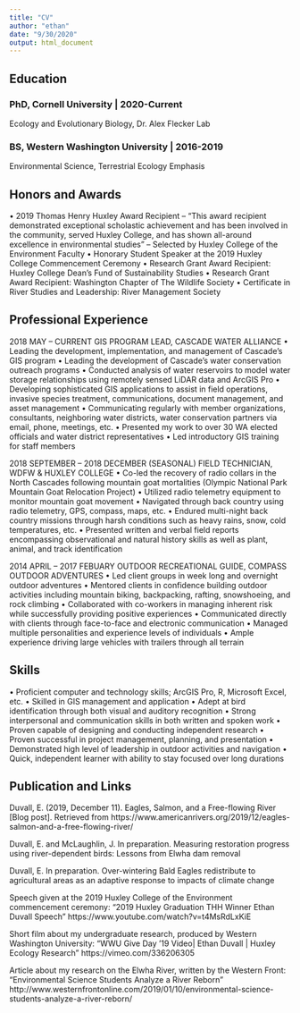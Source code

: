 ```yaml
---
title: "CV"
author: "ethan"
date: "9/30/2020"
output: html_document
---
```


## **Education**

### PhD, Cornell University | 2020-Current
Ecology and Evolutionary Biology, Dr. Alex Flecker Lab

### BS, Western Washington University | 2016-2019
Environmental Science, Terrestrial Ecology Emphasis 

## **Honors and Awards**

•	2019 Thomas Henry Huxley Award Recipient – "This award recipient demonstrated exceptional scholastic achievement and has been involved in the community, served Huxley College, and has shown all-around excellence in environmental studies” –        Selected by Huxley College of the Environment Faculty
•	Honorary Student Speaker at the 2019 Huxley College Commencement Ceremony
•	Research Grant Award Recipient: Huxley College Dean’s Fund of Sustainability Studies 
•	Research Grant Award Recipient: Washington Chapter of The Wildlife Society
•	Certificate in River Studies and Leadership: River Management Society

## **Professional Experience**

2018 MAY – CURRENT
GIS PROGRAM LEAD, CASCADE WATER ALLIANCE
•	Leading the development, implementation, and management of Cascade's GIS program
•	Leading the development of Cascade’s water conservation outreach programs 
•	Conducted analysis of water reservoirs to model water storage relationships using remotely sensed LiDAR data and ArcGIS Pro
•	Developing sophisticated GIS applications to assist in field operations, invasive species treatment, communications, document management, and asset management
•	Communicating regularly with member organizations, consultants, neighboring water districts, water conservation partners via email, phone, meetings, etc.
•	Presented my work to over 30 WA elected officials and water district representatives
•	Led introductory GIS training for staff members

2018 SEPTEMBER – 2018 DECEMBER (SEASONAL)
FIELD TECHNICIAN, WDFW & HUXLEY COLLEGE
•	Co-led the recovery of radio collars in the North Cascades following mountain goat mortalities (Olympic National Park Mountain Goat Relocation Project)
•	Utilized radio telemetry equipment to monitor mountain goat movement 
•	Navigated through back country using radio telemetry, GPS, compass, maps, etc.
•	Endured multi-night back country missions through harsh conditions such as heavy rains, snow, cold temperatures, etc.
•	Presented written and verbal field reports encompassing observational and natural history skills as well as plant, animal, and track identification

2014 APRIL – 2017 FEBUARY
OUTDOOR RECREATIONAL GUIDE, COMPASS OUTDOOR ADVENTURES
•	Led client groups in week long and overnight outdoor adventures
•	Mentored clients in confidence building outdoor activities including mountain biking, backpacking, rafting, snowshoeing, and rock climbing
•	Collaborated with co-workers in managing inherent risk while successfully providing positive experiences
•	Communicated directly with clients through face-to-face and electronic communication
•	Managed multiple personalities and experience levels of individuals 
•	Ample experience driving large vehicles with trailers through all terrain

## **Skills**

•	Proficient computer and technology skills; ArcGIS Pro, R, Microsoft Excel, etc.
•	Skilled in GIS management and application 
•	Adept at bird identification through both visual and auditory recognition
•	Strong interpersonal and communication skills in both written and spoken work	•	Proven capable of designing and conducting independent research
•	Proven successful in project management, planning, and presentation
•	Demonstrated high level of leadership in outdoor activities and navigation
•	Quick, independent learner with ability to stay focused over long durations

## **Publication and Links **

Duvall, E. (2019, December 11). Eagles, Salmon, and a Free-flowing River [Blog post]. Retrieved from 
https://www.americanrivers.org/2019/12/eagles-salmon-and-a-free-flowing-river/

Duvall, E. and McLaughlin, J. In preparation. Measuring restoration progress using river-dependent 
birds: Lessons from Elwha dam removal

Duvall, E. In preparation. Over-wintering Bald Eagles redistribute to agricultural areas as an adaptive 
response to impacts of climate change

Speech given at the 2019 Huxley College of the Environment commencement ceremony:
“2019 Huxley Graduation THH Winner Ethan Duvall Speech”
https://www.youtube.com/watch?v=t4MsRdLxKiE

Short film about my undergraduate research, produced by Western Washington University:
“WWU Give Day ’19 Video| Ethan Duvall | Huxley Ecology Research”
	https://vimeo.com/336206305

Article about my research on the Elwha River, written by the Western Front:
“Environmental Science Students Analyze a River Reborn”
http://www.westernfrontonline.com/2019/01/10/environmental-science-students-analyze-a-river-reborn/




